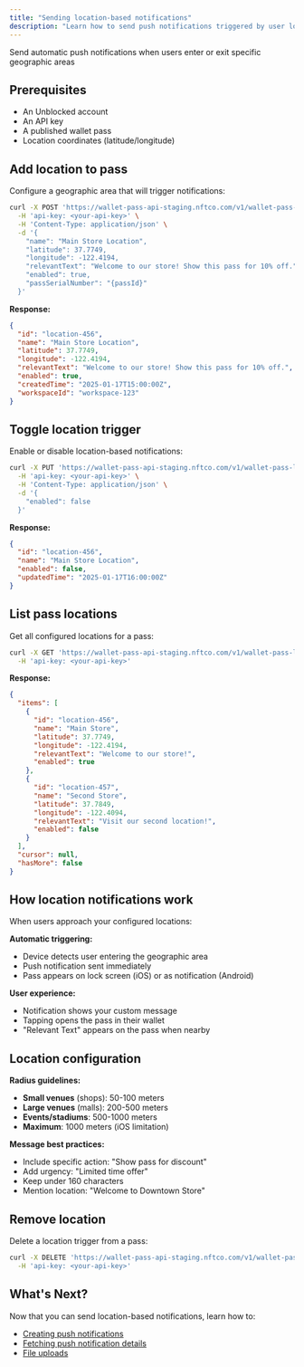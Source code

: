 ```yaml
---
title: "Sending location-based notifications"
description: "Learn how to send push notifications triggered by user location"
---
```


Send automatic push notifications when users enter or exit specific geographic areas

## Prerequisites

- An Unblocked account
- An API key
- A published wallet pass
- Location coordinates (latitude/longitude)

## Add location to pass

Configure a geographic area that will trigger notifications:

```bash
curl -X POST 'https://wallet-pass-api-staging.nftco.com/v1/wallet-pass-location' \
  -H 'api-key: <your-api-key>' \
  -H 'Content-Type: application/json' \
  -d '{
    "name": "Main Store Location",
    "latitude": 37.7749,
    "longitude": -122.4194,
    "relevantText": "Welcome to our store! Show this pass for 10% off.",
    "enabled": true,
    "passSerialNumber": "{passId}"
  }'
```

**Response:**
```json
{
  "id": "location-456",
  "name": "Main Store Location",
  "latitude": 37.7749,
  "longitude": -122.4194,
  "relevantText": "Welcome to our store! Show this pass for 10% off.",
  "enabled": true,
  "createdTime": "2025-01-17T15:00:00Z",
  "workspaceId": "workspace-123"
}
```

## Toggle location trigger

Enable or disable location-based notifications:

```bash
curl -X PUT 'https://wallet-pass-api-staging.nftco.com/v1/wallet-pass-location/{locationId}' \
  -H 'api-key: <your-api-key>' \
  -H 'Content-Type: application/json' \
  -d '{
    "enabled": false
  }'
```

**Response:**
```json
{
  "id": "location-456",
  "name": "Main Store Location",
  "enabled": false,
  "updatedTime": "2025-01-17T16:00:00Z"
}
```

## List pass locations

Get all configured locations for a pass:

```bash
curl -X GET 'https://wallet-pass-api-staging.nftco.com/v1/wallet-pass-location?passSerialNumbers={passId}' \
  -H 'api-key: <your-api-key>'
```

**Response:**
```json
{
  "items": [
    {
      "id": "location-456",
      "name": "Main Store",
      "latitude": 37.7749,
      "longitude": -122.4194,
      "relevantText": "Welcome to our store!",
      "enabled": true
    },
    {
      "id": "location-457", 
      "name": "Second Store",
      "latitude": 37.7849,
      "longitude": -122.4094,
      "relevantText": "Visit our second location!",
      "enabled": false
    }
  ],
  "cursor": null,
  "hasMore": false
}
```

## How location notifications work

When users approach your configured locations:

**Automatic triggering:**
- Device detects user entering the geographic area
- Push notification sent immediately  
- Pass appears on lock screen (iOS) or as notification (Android)

**User experience:**
- Notification shows your custom message
- Tapping opens the pass in their wallet
- "Relevant Text" appears on the pass when nearby

## Location configuration

**Radius guidelines:**
- **Small venues** (shops): 50-100 meters
- **Large venues** (malls): 200-500 meters  
- **Events/stadiums**: 500-1000 meters
- **Maximum**: 1000 meters (iOS limitation)

**Message best practices:**
- Include specific action: "Show pass for discount"
- Add urgency: "Limited time offer"
- Keep under 160 characters
- Mention location: "Welcome to Downtown Store"

## Remove location

Delete a location trigger from a pass:

```bash
curl -X DELETE 'https://wallet-pass-api-staging.nftco.com/v1/wallet-pass-location/{locationId}' \
  -H 'api-key: <your-api-key>'
```

## What's Next?

Now that you can send location-based notifications, learn how to:

- [Creating push notifications](/documentation/creating-push-notifications)
- [Fetching push notification details](/documentation/fetching-push-notification-details)
- [File uploads](/documentation/file-uploads) 
